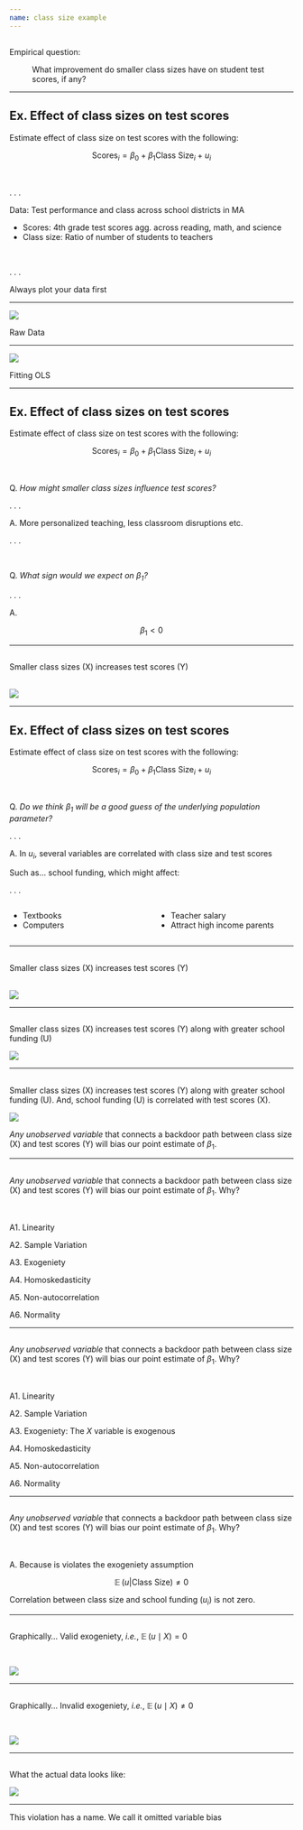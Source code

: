 ```yaml
---
name: class size example
---
```


## 

::: {.vertical-center}
[Empirical question:]{.note}

: What improvement do smaller class sizes have on student test scores, if any?
:::

---

## [Ex.]{.ex} [Effect of class sizes on test scores]{.hi}

Estimate effect of class size on test scores with the following:

$$
\text{Scores}_i = \beta_0 + \beta_1 \text{Class Size}_i + u_i
$$

<br>

. . .

[Data:]{.hi} Test performance and class across school districts in MA

- Scores: 4th grade test scores agg. across reading, math, and science
- Class size: Ratio of number of students to teachers

<br>

. . .

Always plot your data first

---

![](images/ex-raw-data.png){fig-align="center"}

[Raw Data]{.hi .align-left}

---

![](images/ex-raw-linear.png){fig-align="center"}

[Fitting OLS]{.hi .align-left}

---

## [Ex.]{.ex} [Effect of class sizes on test scores]{.hi}

Estimate effect of class size on test scores with the following:

$$
\text{Scores}_i = \beta_0 + \beta_1 \text{Class Size}_i + u_i
$$

<br>

[Q.]{.note} _How might smaller class sizes influence test scores?_

. . .

[A.]{.note} More personalized teaching, less classroom disruptions etc.

. . .

<br>

[Q.]{.note} _What sign would we expect on $\beta_1$?_

. . .

[A.]{.note}  

$$
\beta_1 < 0
$$

---

## 

Smaller class sizes ([X]{.hi}) increases test scores ([Y]{.hi}) 
<br>
<br>

![](images/dag-xy.png){fig-align="center"}

---

## [Ex.]{.ex} [Effect of class sizes on test scores]{.hi} {data-visibility="uncounted"}

Estimate effect of class size on test scores with the following:

$$
\text{Scores}_i = \beta_0 + \beta_1 \text{Class Size}_i + u_i
$$

<br>

[Q.]{.note} _Do we think $\beta_1$ will be a good guess of the underlying population parameter?_

. . .

[A.]{.note} In $u_i$, several variables are correlated with class size and test scores

[Such as...]{.fragment} [school funding]{.fragment .hi}[, which might affect:]{.fragment}

. . .

:::: {.columns}

::: {.column width="50%"}
- Textbooks
- Computers
:::

::: {.column width="50%"}
- Teacher salary
- Attract high income parents
:::

::::

---

## {data-visibility="uncounted"}

Smaller class sizes ([X]{.hi}) increases test scores ([Y]{.hi}) 
<br>
<br>

![](images/dag-xy.png){fig-align="center"}

---

## {data-visibility="uncounted"}

Smaller class sizes ([X]{.hi}) increases test scores ([Y]{.hi}) along with greater school funding ([U]{.hi})

![](images/dag-xyu-01.png){fig-align="center"}

---

## {data-visibility="uncounted"}

Smaller class sizes ([X]{.hi}) increases test scores ([Y]{.hi}) along with greater school funding ([U]{.hi}). And, school funding ([U]{.hi}) is correlated with test scores ([X]{.hi}).

![](images/dag-xyu-02.png){fig-align="center"}

::: {.fragment}
_Any unobserved variable_ that connects a [backdoor path]{.note} between class size ([X]{.hi}) and test scores ([Y]{.hi}) will [bias]{.hi} our [point estimate]{.note} of $\beta_1$.
:::

---

## {data-visibility="uncounted"}

_Any unobserved variable_ that connects a [backdoor path]{.note} between class size ([X]{.hi}) and test scores ([Y]{.hi}) will [bias]{.hi} our [point estimate]{.note} of $\beta_1$. [Why?]{.fragment .note}

<br>

[A1.]{.note} Linearity

[A2.]{.note} Sample Variation

[A3.]{.note} Exogeniety

[A4.]{.note} Homoskedasticity

[A5.]{.note} Non-autocorrelation

[A6.]{.note} Normality


---

## {data-visibility="uncounted"}

_Any unobserved variable_ that connects a [backdoor path]{.note} between class size ([X]{.hi}) and test scores ([Y]{.hi}) will [bias]{.hi} our [point estimate]{.note} of $\beta_1$. [Why?]{.note}

<br>

[A1.]{.note} Linearity

[A2.]{.note} Sample Variation

[A3.]{.note} [Exogeniety: The $X$ variable is exogenous]{.hi-red}

[A4.]{.note} Homoskedasticity

[A5.]{.note} Non-autocorrelation

[A6.]{.note} Normality

---

## {data-visibility="uncounted"}


_Any unobserved variable_ that connects a [backdoor path]{.note} between class size ([X]{.hi}) and test scores ([Y]{.hi}) will [bias]{.hi} our [point estimate]{.note} of $\beta_1$. [Why?]{.note}

<br>

[A.]{.note} Because is [violates the exogeniety assumption]{.hi-red}

$$
\mathop{\mathbb{E}}\left( u|\text{Class Size} \right) \neq 0
$$

Correlation between class size and school funding ($u_i$) is not zero.


---

## {data-visibility="uncounted"}

Graphically...
Valid exogeniety, _i.e._, $\mathop{\mathbb{E}}\left( u \mid X \right) = 0$

<br>

![](images/sim-data-valid-exo.png){fig-align="center"}

---

## {data-visibility="uncounted"}

Graphically...
Invalid exogeniety, _i.e._, $\mathop{\mathbb{E}}\left( u \mid X \right) \neq 0$

<br>

![](images/sim-data-no-exo.png){fig-align="center"}

---

## {data-visibility="uncounted"}

What the actual data looks like: 

![](images/actual-data.png){fig-align="center"}

---

::: {.vertical-center}
This violation has a name. [We call it [omitted variable bias]{.note}]{.fragment}
:::